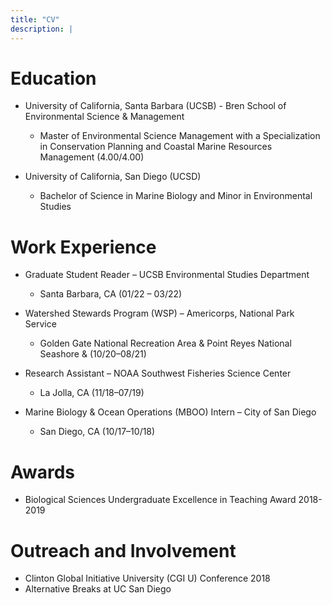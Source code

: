 ```yaml
---
title: "CV"
description: |
---
```


# Education

-   University of California, Santa Barbara (UCSB) - Bren School of Environmental Science & Management

    -   Master of Environmental Science Management with a Specialization in Conservation Planning and Coastal Marine Resources Management (4.00/4.00)

-   University of California, San Diego (UCSD)

    -   Bachelor of Science in Marine Biology and Minor in Environmental Studies

# Work Experience

-   Graduate Student Reader -- UCSB Environmental Studies Department

    -   Santa Barbara, CA (01/22 -- 03/22)

-   Watershed Stewards Program (WSP) -- Americorps, National Park Service

    -   Golden Gate National Recreation Area & Point Reyes National Seashore & (10/20--08/21)

-   Research Assistant -- NOAA Southwest Fisheries Science Center

    -   La Jolla, CA (11/18--07/19)

-   Marine Biology & Ocean Operations (MBOO) Intern -- City of San Diego

    -   San Diego, CA (10/17--10/18)

# Awards

-   Biological Sciences Undergraduate Excellence in Teaching Award 2018-2019

# Outreach and Involvement

-   Clinton Global Initiative University (CGI U) Conference 2018
-   Alternative Breaks at UC San Diego
